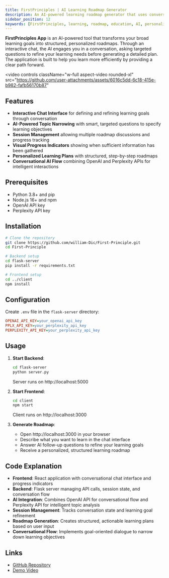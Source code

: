 ```yaml
---
title: FirstPrinciples | AI Learning Roadmap Generator
description: An AI-powered learning roadmap generator that uses conversational AI to help users identify specific learning topics and provides personalized step-by-step learning plans
sidebar_position: 12
keywords: [FirstPrinciples, learning, roadmap, education, AI, personalized, Flask, React, OpenAI, Perplexity]
---
```


**FirstPrinciples App** is an AI-powered tool that transforms your broad learning goals into structured, personalized roadmaps. Through an interactive chat, the AI engages you in a conversation, asking targeted questions to refine your learning needs before generating a detailed plan. The application is built to help you learn more efficiently by providing a clear path forward.

<video
  controls
  className="w-full aspect-video rounded-xl"
  src="https://github.com/user-attachments/assets/6016c5dd-6c18-415e-b982-fafb56170b87"
></video>

## Features

* **Interactive Chat Interface** for defining and refining learning goals through conversation
* **AI-Powered Topic Narrowing** with smart, targeted questions to specify learning objectives
* **Session Management** allowing multiple roadmap discussions and progress tracking
* **Visual Progress Indicators** showing when sufficient information has been gathered
* **Personalized Learning Plans** with structured, step-by-step roadmaps
* **Conversational AI Flow** combining OpenAI and Perplexity APIs for intelligent interactions

## Prerequisites

* Python 3.8+ and pip
* Node.js 16+ and npm
* OpenAI API key
* Perplexity API key

## Installation

```bash
# Clone the repository
git clone https://github.com/william-Dic/First-Principle.git
cd First-Principle

# Backend setup
cd flask-server
pip install -r requirements.txt

# Frontend setup
cd ../client
npm install
```

## Configuration

Create `.env` file in the `flask-server` directory:
```ini
OPENAI_API_KEY=your_openai_api_key
PPLX_API_KEY=your_perplexity_api_key
PERPLEXITY_API_KEY=your_perplexity_api_key
```

## Usage

1. **Start Backend**:
   ```bash
   cd flask-server
   python server.py
   ```
   Server runs on http://localhost:5000

2. **Start Frontend**:
   ```bash
   cd client
   npm start
   ```
   Client runs on http://localhost:3000

3. **Generate Roadmap**: 
   - Open http://localhost:3000 in your browser
   - Describe what you want to learn in the chat interface
   - Answer AI follow-up questions to refine your learning goals
   - Receive a personalized, structured learning roadmap

## Code Explanation

* **Frontend**: React application with conversational chat interface and progress indicators
* **Backend**: Flask server managing API calls, session state, and conversation flow
* **AI Integration**: Combines OpenAI API for conversational flow and Perplexity API for intelligent topic analysis
* **Session Management**: Tracks conversation state and learning goal refinement
* **Roadmap Generation**: Creates structured, actionable learning plans based on user input
* **Conversational Flow**: Implements goal-oriented dialogue to narrow down learning objectives

## Links

- [GitHub Repository](https://github.com/william-Dic/First-Principle.git)
- [Demo Video](https://github.com/user-attachments/assets/6016c5dd-6c18-415e-b982-fafb56170b87)

